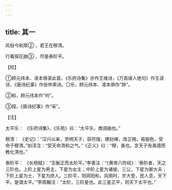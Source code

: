 ```yaml
---
---
---
```

title: 其一
---




风俗今和厚② ，君王在穆清。

行看探花曲③ ，尽是泰阶平。

【校】

①顾元纬本、凌本俱录此首，《乐府诗集》亦作王维诗，《万首唐人绝句》作王涯诗，《唐诗纪事》作张仲素诗。〇乐，顾元纬本、凌本俱作“辞”。

②和，顾元纬本作“何”。

③探，《唐诗纪事》作“采”。

【注】

太平乐： 《乐府诗集》、《乐苑》曰：“太平乐，商调曲也。”

穆清： 《史记》：“汉兴以来，至明天子，获符瑞，建封禅，改正朔，易服色，受命于穆清。”如淳注：“受天命清和之气。”《正义》曰：“穆，美也。言天子有美德而教化清也。”

泰阶平： 《长杨赋》：“玉衡正而太阶平。”李善注：“《黄帝六符经》：‘泰阶者，天之三阶也。上阶上星为男主，下星为女主；中阶上星为诸侯、三公，下星为卿大夫；下阶上星为士，下星为庶人。三阶平，则阴阳和，风雨时，岁大登，民人息，天下平。是谓太平。’”李周翰注：“太阶，三阶星也。此三星正平，则天下太平也。”